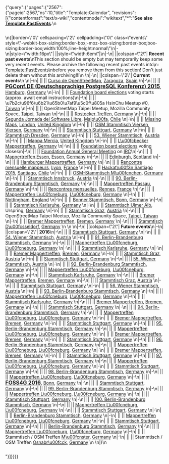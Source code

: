 {"query":{"pages":{"2567":{"pageid":2567,"ns":10,"title":"Template:Calendar",
"revisions":[{"contentformat":"text/x-wiki","contentmodel":"wikitext","*":"<noinclude>'''See also [[Template:PastEvents]]'''.\n</noinclude><div style=\"-webkit-column-width:34em;-moz-column-width:34em;column-width:34em;-webkit-column-gap:1em;-moz-column-gap:1em;column-gap:1em\">\n{|border=\"0\" cellspacing=\"2\" cellpadding=\"0\" class=\"events\" style=\"-webkit-box-sizing:border-box;-moz-box-sizing:border-box;box-sizing:border-box;width:100%;line-height:normal\"\n|-\n|style=\"width:16px\"| ||style=\"width:6em\"|\n|-<noinclude>\n| {{cal|none}} ||colspan=\"2\"| '''Recent past events'''\nThis section should be empty but may temporarily keep some very recent events. Please archive the following recent past events into\n: [[Template:PastEvents]]{{Edit|mini=0|Template:PastEvents}}\nbefore you remove them from this section! Don't just delete them without this archiving!!!\n<!-- ==== Keep all recent past events BELOW this line, as long as they are not archived ==== -->\n|-\n| {{cal|none}} ||colspan=\"2\"| '''Current events'''\n</noinclude><!-- ==== Recent past event should be temporarily moved ABOVE this line, BUT NOT ongoing events (even if they started a few days agos), as long they are not completely terminated. ==== -->\n|-\n| {{cal|speaking}} || {{dm|Nov 16|Nov 30}} || [http://osluz.unizar.es/content/curso-de-openstreetmap Curso de OpenStreetMap], [[Zaragoza]], [[Spain]] {{SmallFlag|Spain}} {{SmallFlag|Zaragoza|Escudo de Zaragoza.svg}}\n|-\n| {{cal|conference}} || {{dm|Nov 26|Nov 27}} || <big>'''[http://2015.pgconf.de/ PGConf.DE (Deutschsprachige PostgreSQL Konferenz) 2015]'''</big>, [[Hamburg]], [[Germany]] {{SmallFlag|Germany}}\n|-\n| {{cal|info}} || {{dm|Nov 28}} || [[Foundation/AGM15/Election_to_Board|Foundation board elections]] voting starts (approx. await email instructions)\n|-\n| {{cal|social}} || {{dm|Nov 28}} || \u7b2c\u96f6\u6b21\u65b0\u7af9\u5c0f\u805a HsinChu Meetup #0, [[Taiwan]] {{SmallFlag|Taiwan}}\n|-\n| {{cal|meeting}} || {{dm|Nov 30}} || OpenStreetMap Taipei Meetup, Mozilla Community Space, [[Taipei]], [[Taiwan]] {{SmallFlag|Taiwan}}\n|-\n| {{cal|social}} || {{dm|Dec 1}} || [[Rostocker Treffen]], [[Germany]] {{SmallFlag|Germany}}\n|-\n| {{cal|speaking}} || {{dm|Dec 1}} || [https://reps.mozilla.org/e/jornada-de-software-libre-inacap-maipu/ Segunda Jornada del Software Libre], [[Maip\u00fa]], [[Chile]] {{SmallFlag|Chile}} {{SmallFlag|Maip\u00fa|Escudo_de_Maip\u00fa_(Chile).svg}}\n|-\n| {{cal|mapevent}} || {{dm|Dec 1}} || [https://www.eventbrite.co.uk/e/missing-mapshot-december-mapathon-tickets-19653629535 Missing Maps], [[London]], [[United Kingdom]] {{SmallFlag|United Kingdom}}\n|-\n| {{cal|social}} || {{dm|Dec 1}} || [[Niederrhein/Viersen/Stammtisch|OSM Stammtisch Viersen]], [[Viersen]], [[Germany]] {{SmallFlag|Germany}}\n|-\n| {{cal|social}} || {{dm|Dec 2}} || [[Stuttgart/Stammtisch|Stammtisch Stuttgart]], [[Germany]] {{SmallFlag|Germany}}\n|-\n| {{cal|social}} || {{dm|Dec 3}} || [[Stammtisch Dresden]], [[Germany]] {{SmallFlag|Germany}} {{SmallFlag|Dresden|Dresden Stadtwappen.svg}}\n|-\n| {{cal|social}} || {{dm|Dec 3}} || [[Wien/Stammtisch|53. Wiener Stammtisch]], [[Austria]] {{SmallFlag|Austria}} {{SmallFlag|Wien|Wien Wappen.svg}}\n|-\n| {{cal|social}} || {{dm|Dec 3}} || [[Mappa Mercia#Events|Mappa Mercia]], [[United Kingdom]] {{SmallFlag|United Kingdom}}\n|-\n| {{cal|social}} || {{dm|Dec 3}} || [[L\u00fcbecker Mappertreffen|L\u00fcbecker Mappertreffen]], [[Germany]] {{SmallFlag|Germany}}\n|-\n| {{cal|info}} || {{dm|Dec 5}} || [[Foundation/AGM15/Election_to_Board|Foundation board elections]] voting closes\n|-\n| {{cal|info}} || {{dm|Dec 5}} || [[Foundation/AGM15|Foundation Annual General Meeting]] on [[IRC]]\n|-\n| {{cal|social}} || {{dm|Dec 7}} || [[Essen/OSM-Treffen|Mappertreffen Essen]], [[Essen]], [[Germany]] {{SmallFlag|Germany}}\n|-\n| {{cal|social}} || {{dm|Dec 8}} || [[Edinburgh#Social Events|Edinburgh]], [[Scotland]] {{SmallFlag|Scotland}}\n|-\n| {{cal|social}} || {{dm|Dec 8}} || [[Hamburger Mappertreffen|Hamburger Mappertreffen]], [[Germany]] {{SmallFlag|Germany}}\n|-\n| {{cal|social}} || {{dm|Dec 09}} || [[Lyon#Groupe local lyonnais|Rencontre mensuelle mappeurs]], [[Lyon]], [[France]] {{SmallFlag|France}}\n|-\n| {{cal|speaking}} || {{dm|Dec 9}} || [http://hackaton.softwarelibrechile.cl/ Hackat\u00f3n Santiago 2015], [[Santiago]], [[Chile]] {{SmallFlag|Chile}} {{SmallFlag|Santiago|Escudo_de_Santiago_(Chile).svg}}\n|-\n| {{cal|social}} || {{dm|Dec 10}} || [[M\u00fcnchen#Regelm\u00e4\u00dfiger Treff|OSM-Stammtisch M\u00fcnchen]], [[Germany]] {{SmallFlag|Germany}} {{SmallFlag|M\u00fcnchen|Muenchen Kleines Stadtwappen.svg}}\n|-\n| {{cal|social}} || {{dm|Dec 10}} || [[Innsbruck/Stammtisch|Stammtisch Innsbruck]], [[Austria]] {{SmallFlag|Austria}} {{SmallFlag|Tirol|Tirol Wappen.svg}}\n|-\n| {{cal|social}} || {{dm|Dec 11}} || [[Berlin/Stammtisch|90. Berlin-Brandenburg Stammtisch]], [[Germany]] {{SmallFlag|Germany}}\n|-\n| {{cal|social}} || {{dm|Dec 14}} || [[Passau/Mappertreffen|Mappertreffen Passau]], [[Germany]] {{SmallFlag|Germany}}{{SmallFlag|Passau|Wappen Passau.svg}}\n|-\n| {{cal|meeting}} || {{dm|Dec 14}} || [[Rennes#Cartoparties et autres rencontres|Rencontres mensuelles]], [[Rennes]], [[France]] {{SmallFlag|France}}\n|-\n| {{cal|social}} || {{dm|Dec 15}} || [[L\u00fcneburg/Mappertreffen|Mappertreffen L\u00fcneburg]], [[L\u00fcneburg]], [[Germany]] {{SmallFlag|Germany}}\n|-\n| {{cal|social}} || {{dm|Dec 15}} || [[Nottingham/Pub Meetup|Nottingham]], [[England]] {{SmallFlag|England}}\n|-\n| {{cal|social}} || {{dm|Dec 15}} || [[Bonn/Stammtisch|Bonner Stammtisch]], [[Bonn]], [[Germany]] {{SmallFlag|Germany}}\n|-\n| {{cal|social}} || {{dm|Dec 16}} || [[Karlsruhe#N\u00e4chstes Treffen|Stammtisch Karlsruhe]], [[Germany]] {{SmallFlag|Germany}} {{SmallFlag|Karlsruhe|Coat of arms de-bw Karlsruhe.svg}}\n|-\n| {{cal|social}} || {{dm|Dec 17}} || [[UlmerAlb|Stammtisch Ulmer Alb]], Urspring, [[Germany]] {{SmallFlag|Germany}}\n|-\n| {{cal|social}} || {{dm|Dec 21}} || [[Graz/Stammtisch|Stammtisch Graz]], [[Austria]] {{SmallFlag|Austria}} {{SmallFlag|Steiermark|Steiermark Wappen.svg}}\n|-\n| {{cal|meeting}} || {{dm|Dec 28}} || OpenStreetMap Taipei Meetup, Mozilla Community Space, [[Taipei]], [[Taiwan]] {{SmallFlag|Taiwan}}\n|-\n| {{cal|social}} || {{dm|Dec 28}} || [[Bremen/Veranstaltungen|Bremer Mappertreffen]], [[Bremen]], [[Germany]] {{SmallFlag|Germany}} {{SmallFlag|Bremen}}\n|-\n| {{cal|social}} || {{dm|Dec 30}} || [[D\u00fcsseldorf/Stammtisch|Stammtisch D\u00fcsseldorf]], [[Germany]] {{SmallFlag|Germany}} {{SmallFlag|D\u00fcsseldorf|Dus4c_full_(1).jpg}}\n<!--\n\n  All events above should be limited to the next 1-1.5 month to keep the list small on the main page.\n  Only a few additional BIG events should be listed here even if they are occuring after less important events.\n  However these events MUST already have an active presentation web page. Don't place any future important events\n  which are just projected, still not organized, not open to registration, without confirmed dates, or\n  without a working link to a maintained page presenting the event and its organization.\n\n-->\n<noinclude><!--\n\n  Unconfimed big events, or social events, that are more than 1-1.5 month in the future are in noinclude sections, to keep the main page short.\n  Feel free to move this noinclude start-tag upward, if the next event inside is in lesser than a month.\n\n-->\n|-\n| {{cal|none}} ||colspan=\"2\"| '''Future events'''\n|-\n| {{cal|none}} ||colspan=\"2\"| '''2016'''\n|-\n| {{cal|social}} || {{dm|Jan 6}} || [[Stuttgart/Stammtisch|Stammtisch Stuttgart]], [[Germany]] {{SmallFlag|Germany}}\n|-\n| {{cal|social}} || {{dm|Jan 7}} || [[Wien/Stammtisch|54. Wiener Stammtisch]], [[Austria]] {{SmallFlag|Austria}} {{SmallFlag|Wien|Wien Wappen.svg}}\n|-\n| {{cal|social}} || {{dm|Jan 14}} || [[Berlin/Stammtisch|91. Berlin-Brandenburg Stammtisch]], [[Germany]] {{SmallFlag|Germany}}\n|-\n| {{cal|social}} || {{dm|Jan 19}} || [[L\u00fcneburg/Mappertreffen|Mappertreffen L\u00fcneburg]], [[L\u00fcneburg]], [[Germany]] {{SmallFlag|Germany}}\n|-\n| {{cal|social}} || {{dm|Jan 20}} || [[Karlsruhe#N\u00e4chstes Treffen|Stammtisch Karlsruhe]], [[Germany]] {{SmallFlag|Germany}} {{SmallFlag|Karlsruhe|Coat of arms de-bw Karlsruhe.svg}}\n|-\n| {{cal|social}} || {{dm|Jan 25}} || [[Bremen/Veranstaltungen|Bremer Mappertreffen]], [[Bremen]], [[Germany]] {{SmallFlag|Germany}} {{SmallFlag|Bremen}}\n|-\n| {{cal|social}} || {{dm|Jan 25}} || [[Graz/Stammtisch|Stammtisch Graz]], [[Austria]] {{SmallFlag|Austria}} {{SmallFlag|Steiermark|Steiermark Wappen.svg}}\n|-\n| {{cal|social}} || {{dm|Feb 3}} || [[Stuttgart/Stammtisch|Stammtisch Stuttgart]], [[Germany]] {{SmallFlag|Germany}}\n|-\n| {{cal|social}} || {{dm|Feb 11}} || [[Wien/Stammtisch|55. Wiener Stammtisch]], [[Austria]] {{SmallFlag|Austria}} {{SmallFlag|Wien|Wien Wappen.svg}}\n|-\n| {{cal|social}} || {{dm|Feb 12}} || [[Berlin/Stammtisch|92. Berlin-Brandenburg Stammtisch]], [[Germany]] {{SmallFlag|Germany}}\n|-\n| {{cal|social}} || {{dm|Feb 16}} || [[L\u00fcneburg/Mappertreffen|Mappertreffen L\u00fcneburg]], [[L\u00fcneburg]], [[Germany]] {{SmallFlag|Germany}}\n|-\n| {{cal|social}} || {{dm|Feb 17}} || [[Karlsruhe#N\u00e4chstes Treffen|Stammtisch Karlsruhe]], [[Germany]] {{SmallFlag|Germany}} {{SmallFlag|Karlsruhe|Coat of arms de-bw Karlsruhe.svg}}\n|-\n| {{cal|social}} || {{dm|Feb 22}} || [[Bremen/Veranstaltungen|Bremer Mappertreffen]], [[Bremen]], [[Germany]] {{SmallFlag|Germany}} {{SmallFlag|Bremen}}\n|-\n| {{cal|social}} || {{dm|Feb 22}} || [[Graz/Stammtisch|Stammtisch Graz]], [[Austria]] {{SmallFlag|Austria}} {{SmallFlag|Steiermark|Steiermark Wappen.svg}}\n|-\n| {{cal|social}} || {{dm|Mar 2}} || [[Stuttgart/Stammtisch|Stammtisch Stuttgart]], [[Germany]] {{SmallFlag|Germany}}\n|-\n| {{cal|social}} || {{dm|Mar 3}} || [[Wien/Stammtisch|56. Wiener Stammtisch]], [[Austria]] {{SmallFlag|Austria}} {{SmallFlag|Wien|Wien Wappen.svg}}\n|-\n| {{cal|social}} || {{dm|Mar 10}} || [[Berlin/Stammtisch|93. Berlin-Brandenburg Stammtisch]], [[Germany]] {{SmallFlag|Germany}}\n|-\n| {{cal|social}} || {{dm|Mar 15}} || [[L\u00fcneburg/Mappertreffen|Mappertreffen L\u00fcneburg]], [[L\u00fcneburg]], [[Germany]] {{SmallFlag|Germany}}\n|-\n| {{cal|social}} || {{dm|Mar 16}} || [[Karlsruhe#N\u00e4chstes Treffen|Stammtisch Karlsruhe]], [[Germany]] {{SmallFlag|Germany}} {{SmallFlag|Karlsruhe|Coat of arms de-bw Karlsruhe.svg}}\n|-\n| {{cal|social}} || {{dm|Mar 28}} || [[Bremen/Veranstaltungen|Bremer Mappertreffen]], [[Bremen]], [[Germany]] {{SmallFlag|Germany}} {{SmallFlag|Bremen}}\n|-\n| {{cal|social}} || {{dm|Apr 6}} || [[Stuttgart/Stammtisch|Stammtisch Stuttgart]], [[Germany]] {{SmallFlag|Germany}}\n|-\n| {{cal|social}} || {{dm|Apr 8}} || [[Berlin/Stammtisch|94. Berlin-Brandenburg Stammtisch]], [[Germany]] {{SmallFlag|Germany}}\n|-\n| {{cal|social}} || {{dm|Apr 19}} || [[L\u00fcneburg/Mappertreffen|Mappertreffen L\u00fcneburg]], [[L\u00fcneburg]], [[Germany]] {{SmallFlag|Germany}}\n|-\n| {{cal|social}} || {{dm|Apr 25}} || [[Bremen/Veranstaltungen|Bremer Mappertreffen]], [[Bremen]], [[Germany]] {{SmallFlag|Germany}} {{SmallFlag|Bremen}}\n|-\n| {{cal|social}} || {{dm|May 4}} || [[Stuttgart/Stammtisch|Stammtisch Stuttgart]], [[Germany]] {{SmallFlag|Germany}}\n|-\n| {{cal|social}} || {{dm|May 12}} || [[Berlin/Stammtisch|95. Berlin-Brandenburg Stammtisch]], [[Germany]] {{SmallFlag|Germany}}\n|-\n| {{cal|social}} || {{dm|May 17}} || [[L\u00fcneburg/Mappertreffen|Mappertreffen L\u00fcneburg]], [[L\u00fcneburg]], [[Germany]] {{SmallFlag|Germany}}\n|-\n| {{cal|social}} || {{dm|May 23}} || [[Bremen/Veranstaltungen|Bremer Mappertreffen]], [[Bremen]], [[Germany]] {{SmallFlag|Germany}} {{SmallFlag|Bremen}}\n|-\n| {{cal|social}} || {{dm|Jun 1}} || [[Stuttgart/Stammtisch|Stammtisch Stuttgart]], [[Germany]] {{SmallFlag|Germany}}\n|-\n| {{cal|social}} || {{dm|Jun 10}} || [[Berlin/Stammtisch|96. Berlin-Brandenburg Stammtisch]], [[Germany]] {{SmallFlag|Germany}}\n|-\n| {{cal|social}} || {{dm|Jun 21}} || [[L\u00fcneburg/Mappertreffen|Mappertreffen L\u00fcneburg]], [[L\u00fcneburg]], [[Germany]] {{SmallFlag|Germany}}\n|-\n| {{cal|social}} || {{dm|Dec 27}} || [[Bremen/Veranstaltungen|Bremer Mappertreffen]], [[Bremen]], [[Germany]] {{SmallFlag|Germany}} {{SmallFlag|Bremen}}\n|-\n| {{cal|social}} || {{dm|Jul 6}} || [[Stuttgart/Stammtisch|Stammtisch Stuttgart]], [[Germany]] {{SmallFlag|Germany}}\n|-\n| {{cal|social}} || {{dm|Jul 14}} || [[Berlin/Stammtisch|97. Berlin-Brandenburg Stammtisch]], [[Germany]] {{SmallFlag|Germany}}\n|-\n| {{cal|social}} || {{dm|Jul 19}} || [[L\u00fcneburg/Mappertreffen|Mappertreffen L\u00fcneburg]], [[L\u00fcneburg]], [[Germany]] {{SmallFlag|Germany}}\n|-\n| {{cal|social}} || {{dm|Aug 3}} || [[Stuttgart/Stammtisch|Stammtisch Stuttgart]], [[Germany]] {{SmallFlag|Germany}}\n|-\n| {{cal|social}} || {{dm|Aug 12}} || [[Berlin/Stammtisch|98. Berlin-Brandenburg Stammtisch]], [[Germany]] {{SmallFlag|Germany}}\n|-\n| {{cal|social}} || {{dm|Aug 16}} || [[L\u00fcneburg/Mappertreffen|Mappertreffen L\u00fcneburg]], [[L\u00fcneburg]], [[Germany]] {{SmallFlag|Germany}}\n|-\n| {{cal|conference}} || {{dm|Aug 24|Aug 26}} || <big>'''[http://2016.foss4g.org/ FOSS4G 2016]'''</big>, [[Bonn]], [[Germany]] {{SmallFlag|Germany}}\n|-\n| {{cal|social}} || {{dm|Sep 7}} || [[Stuttgart/Stammtisch|Stammtisch Stuttgart]], [[Germany]] {{SmallFlag|Germany}}\n|-\n| {{cal|social}} || {{dm|Sep 8}} || [[Berlin/Stammtisch|99. Berlin-Brandenburg Stammtisch]], [[Germany]] {{SmallFlag|Germany}}\n|-\n| {{cal|social}} || {{dm|Sep 20}} || [[L\u00fcneburg/Mappertreffen|Mappertreffen L\u00fcneburg]], [[L\u00fcneburg]], [[Germany]] {{SmallFlag|Germany}}\n|-\n| {{cal|social}} || {{dm|Oct 5}} || [[Stuttgart/Stammtisch|Stammtisch Stuttgart]], [[Germany]] {{SmallFlag|Germany}}\n|-\n| {{cal|social}} || {{dm|Oct 14}} || [[Berlin/Stammtisch|100. Berlin-Brandenburg Stammtisch]], [[Germany]] {{SmallFlag|Germany}}\n|-\n| {{cal|social}} || {{dm|Oct 18}} || [[L\u00fcneburg/Mappertreffen|Mappertreffen L\u00fcneburg]], [[L\u00fcneburg]], [[Germany]] {{SmallFlag|Germany}}\n|-\n| {{cal|social}} || {{dm|Nov 2}} || [[Stuttgart/Stammtisch|Stammtisch Stuttgart]], [[Germany]] {{SmallFlag|Germany}}\n|-\n| {{cal|social}} || {{dm|Nov 10}} || [[Berlin/Stammtisch|Berlin-Brandenburg Stammtisch]], [[Germany]] {{SmallFlag|Germany}}\n|-\n| {{cal|social}} || {{dm|Nov 15}} || [[L\u00fcneburg/Mappertreffen|Mappertreffen L\u00fcneburg]], [[L\u00fcneburg]], [[Germany]] {{SmallFlag|Germany}}\n|-\n| {{cal|social}} || {{dm|Dec 7}} || [[Stuttgart/Stammtisch|Stammtisch Stuttgart]], [[Germany]] {{SmallFlag|Germany}}\n|-\n| {{cal|social}} || {{dm|Dec 9}} || [[Berlin/Stammtisch|Berlin-Brandenburg Stammtisch]], [[Germany]] {{SmallFlag|Germany}}\n|-\n| {{cal|social}} || {{dm|Dec 20}} || [[L\u00fcneburg/Mappertreffen|Mappertreffen L\u00fcneburg]], [[L\u00fcneburg]], [[Germany]] {{SmallFlag|Germany}}\n|-\n| {{cal|social}} || {{dm|Jan 5}} || Stammtisch / OSM Treffen [[M\u00fcnster]], [[Germany]] {{SmallFlag|Germany}}\n|-\n| {{cal|social}} || {{dm|Jan 18}} || Stammtisch / OSM Treffen [[Osnabr\u00fcck]], [[Germany]] {{SmallFlag|Germany}}\n</noinclude><!-- PLEASE don't insert any future event below this line, put them just ABOVE -->\n|}\n</div><noinclude>{{Documentation}}</noinclude>"}]}}}}